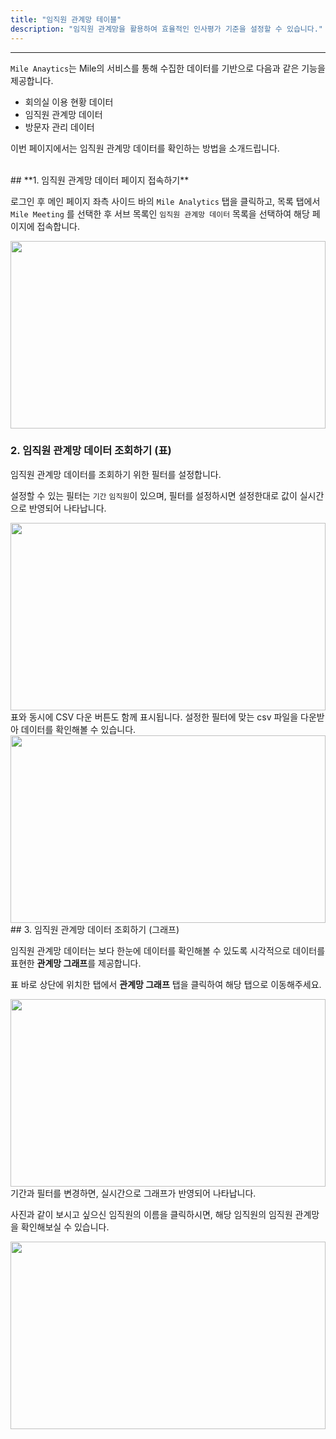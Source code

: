 ```yaml
---
title: "임직원 관계망 테이블"
description: "임직원 관계망을 활용하여 효율적인 인사평가 기준을 설정할 수 있습니다."
---
```


---

`Mile Anaytics`는 Mile의 서비스를 통해 수집한 데이터를 기반으로 다음과 같은 기능을 제공합니다.

-   회의실 이용 현황 데이터
-   임직원 관계망 데이터
-   방문자 관리 데이터

이번 페이지에서는 임직원 관계망 데이터를 확인하는 방법을 소개드립니다.

<br />
## **1. 임직원 관계망 데이터 페이지 접속하기**

로그인 후 메인 페이지 좌측 사이드 바의 `Mile Analytics` 탭을 클릭하고, 목록 탭에서 `Mile Meeting` 를 선택한 후 서브 목록인 `임직원 관계망 데이터` 목록을 선택하여 해당 페이지에 접속합니다.

<Frame>
    <img src="/images/analytics/relationship/img1.png" width="100%" height="300" />
</Frame>

<br />

### 2. 임직원 관계망 데이터 조회하기 (표)

임직원 관계망 데이터를 조회하기 위한 필터를 설정합니다.

설정할 수 있는 필터는 `기간` `임직원`이 있으며, 필터를 설정하시면 설정한대로 값이 실시간으로 반영되어 나타납니다.

<Frame>
    <img src="/images/analytics/relationship/img2.png" width="100%" height="300" />
</Frame>

<br />
표와 동시에 CSV 다운 버튼도 함께 표시됩니다. 설정한 필터에 맞는 csv 파일을 다운받아 데이터를 확인해볼 수 있습니다.

<Frame>
    <img src="/images/analytics/relationship/img3.png" width="100%" height="300" />
</Frame>

<br />
## 3. 임직원 관계망 데이터 조회하기 (그래프)

임직원 관계망 데이터는 보다 한눈에 데이터를 확인해볼 수 있도록 시각적으로 데이터를 표현한 **관계망 그래프**를 제공합니다.

표 바로 상단에 위치한 탭에서 **관계망 그래프** 탭을 클릭하여 해당 탭으로 이동해주세요.

<Frame>
    <img src="/images/analytics/relationship/img4.png" width="100%" height="300" />
</Frame>

<br />
기간과 필터를 변경하면, 실시간으로 그래프가 반영되어 나타납니다.

사진과 같이 보시고 싶으신 임직원의 이름을 클릭하시면, 해당 임직원의 임직원 관계망을 확인해보실 수 있습니다.

<Frame>
    <img src="/images/analytics/relationship/img5.png" width="100%" height="300" />
</Frame>
